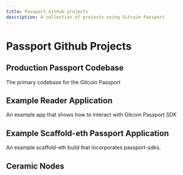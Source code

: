 ```yaml
---
title: Passport Github projects
description: A collection of projects using Gitcoin Passport
---
```




# Passport Github Projects

## Production Passport Codebase

The primary codebase for the Gitcoin Passport

<Cards>
<Card title="Production Passport Codebase" href="https://github.com/gitcoinco/passport" />
</Cards>

## Example Reader Application

An example app that shows how to interact with Gitcoin Passport SDK

<Cards>
<Card title="Example Reader Application" href="https://github.com/gitcoinco/passport-sdk/tree/main/examples/example-passport-sdk-reader" />
</Cards>

## Example Scaffold-eth Passport Application

An example scaffold-eth build that incorporates passport-sdks.

<Cards>
<Card title="Example Scaffold-eth Passport Application" href="https://github.com/farque65/Scaffold-eth-gitcoin-passport" />
</Cards>

## Ceramic Nodes

<Cards>
<Card title="Ceramic Nodes: Production" href="https://ceramic.passport-iam.gitcoin.co" />
<Card title="Ceramic Nodes: Staging" href="https://ceramic.staging.dpopp.gitcoin.co" />
</Cards>
